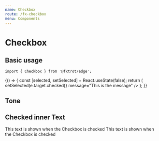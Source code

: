 ```yaml
---
name: Checkbox
route: /fx-checkbox
menu: Components
---
```




# Checkbox

## Basic usage

```tsx
import { Checkbox } from '@fxtrot/edge';
```

<Playground>
  {() => {
    const [selected, setSelected] = React.useState(false);
    return (
      <Checkbox
        label="Subscribe to news"
        checked={selected}
        onChange={(e) => setSelected(e.target.checked)}
        message="This is the message"
      />
    );
  }}
</Playground>

## Tone

<Playground>
  <Stack>
    <Checkbox label="No tone" message="Normal tone" />
    <Checkbox label="Positive tone" message="Positive tone" tone="positive" />
    <Checkbox label="Critical tone" message="Critical tone" tone="critical" />
  </Stack>
</Playground>

## Checked inner Text

<Playground>
  <Stack>
    <Checkbox
      label="With some additional text"
      message="It is recommended not to use message with children text"
      checked={false}
    >
      <Text>This text is shown when the Checkbox is checked</Text>
    </Checkbox>
    <Checkbox label="With some additional text" checked={true}>
      <Text>This text is shown when the Checkbox is checked</Text>
    </Checkbox>
  </Stack>
</Playground>
